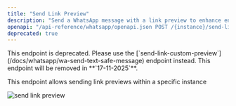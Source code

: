 ```yaml
---
title: "Send Link Preview"
description: "Send a WhatsApp message with a link preview to enhance engagement and provide context to your recipients."
openapi: "/api-reference/whatsapp/openapi.json POST /{instance}/send-link-preview"
deprecated: true
---
```


<Danger>
  This endpoint is deprecated. Please use the [`send-link-custom-preview`](/docs/whatsapp/wa-send-text-safe-message) endpoint instead. This endpoint will be removed in **`17-11-2025`**.
</Danger>

This endpoint allows sending link previews within a specific instance

<Frame>
<img src="/images/docs/whatsapp/img/link-preview.png" alt="send link preview" />
</Frame>
